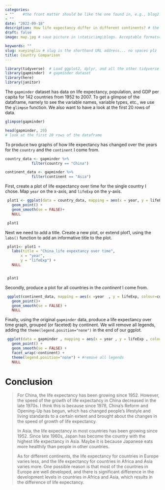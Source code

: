 ```yaml
---
categories:  
- ""    #the front matter should be like the one found in, e.g., blog2.md. It cannot be like the normal Rmd we used
- ""
date: "2022-09-18"
description: How life expectancy differ in different continents? # the title that will show up once someone gets to this page
draft: false
image: map.jpg # save picture in \static\img\blogs. Acceptable formats= jpg, jpeg, or png . Your iPhone pics wont work

keywords: ""
slug: xueyingliu # slug is the shorthand URL address... no spaces plz
title: Country Comparison
---
```


```r
library(tidyverse)  # Load ggplot2, dplyr, and all the other tidyverse packages
library(gapminder)  # gapminder dataset
library(here)
library(janitor)
```


The `gapminder` dataset has data on life expectancy, population, and GDP per capita for 142 countries from 1952 to 2007. To get a glimpse of the dataframe, namely to see the variable names, variable types, etc., we use the `glimpse` function. We also want to have a look at the first 20 rows of data.

```r
glimpse(gapminder)

head(gapminder, 20) 
# look at the first 20 rows of the dataframe

```

To produce two graphs of how life expectancy has changed over the years for the `country` and the `continent` I come from.

```r
country_data <- gapminder %>% 
            filter(country == "China") 

continent_data <- gapminder %>% 
            filter(continent == "Asia")
```

First, create a plot of life expectancy over time for the single country I chose. Map `year` on the x-axis, and `lifeExp` on the y-axis. 

```r
 plot1 <- ggplot(data = country_data, mapping = aes(x = year, y = lifeExp))+
   geom_point() +
   geom_smooth(se = FALSE)+
   NULL 

 plot1
```

Next we need to add a title. Create a new plot, or extend plot1, using the `labs()` function to add an informative title to the plot.

```r
 plot1<- plot1 +
   labs(title = "China_life expextancy over time",
       x = "year",
       y = "lifeExp") +
   NULL


 plot1
```

Secondly, produce a plot for all countries in the *continent* I come from. 

```r
 ggplot(continent_data, mapping = aes(x =year  , y = lifeExp, colour=country , group = country))+
   geom_point()+ 
   geom_smooth(se = FALSE) +
   NULL
```

Finally, using the original `gapminder` data, produce a life expectancy over time graph, grouped (or faceted) by continent. We will remove all legends, adding the `theme(legend.position="none")` in the end of our ggplot.

```r
 ggplot(data = gapminder , mapping = aes(x = year , y = lifeExp , colour=continent ))+
   geom_point() + 
   geom_smooth(se = FALSE) +
   facet_wrap(~continent) +
   theme(legend.position="none") + #remove all legends
   NULL
```

# Conclusion

> For China, the life expectancy has been growing since 1952. However, the speed of the growth of life expectancy in China decreased in the late 1970s. I think this is because since 1978, China's Reform and Opening-Up has begun, which has changed people's lifestyle and living standards to a certain extent and brought about the changes in the speed of growth of life expectancy.
>
> In Asia, the life expectancy in most countries has been growing since 1952. Since late 1960s, Japan has become the country with the highest life expectancy in Asia. Maybe it is because Japanese eats more healthily than people in other countries.
>
> As for different continents, the life expectancy for countries in Europe varies less, and the life expectancy for countries in Africa and Asia varies more. One possible reason is that most of the countries in Europe are well developed, and there is significant difference in the development levels in countries in Africa and Asia, which results in the difference of life expectancy.
